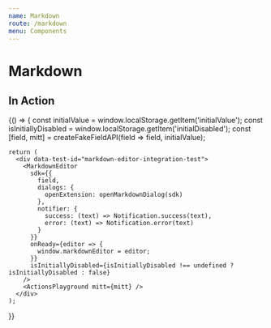 ```yaml
---
name: Markdown
route: /markdown
menu: Components
---
```


# Markdown


## In Action

<Playground>
  {() => {
    const initialValue = window.localStorage.getItem('initialValue');
    const isInitiallyDisabled = window.localStorage.getItem('initialDisabled');
    const [field, mitt] = createFakeFieldAPI(field => field, initialValue);

    return (
      <div data-test-id="markdown-editor-integration-test">
        <MarkdownEditor
          sdk={{
            field,
            dialogs: {
              openExtension: openMarkdownDialog(sdk)
            },
            notifier: {
              success: (text) => Notification.success(text),
              error: (text) => Notification.error(text)
            }
          }}
          onReady={editor => {
            window.markdownEditor = editor;
          }}
          isInitiallyDisabled={isInitiallyDisabled !== undefined ? isInitiallyDisabled : false}
        />
        <ActionsPlayground mitt={mitt} />
      </div>
    );
  }}
</Playground>
